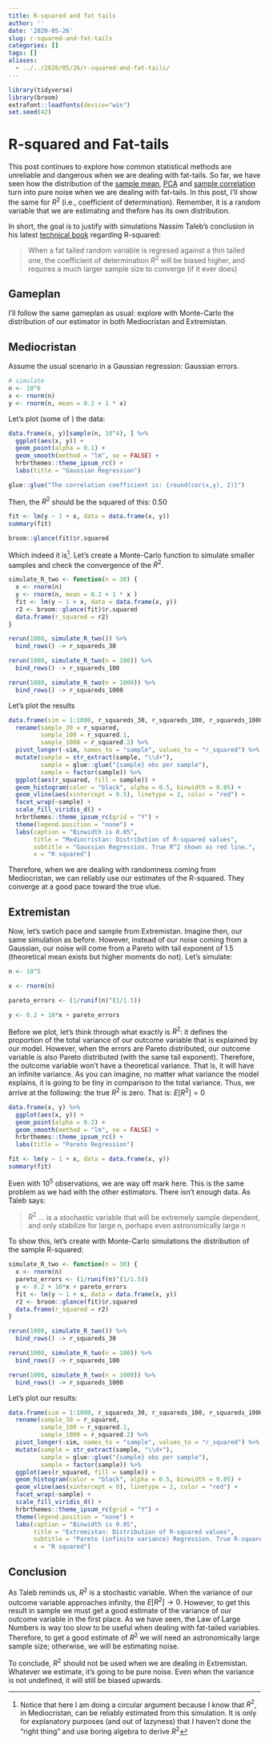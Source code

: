 ```yaml
---
title: R-squared and fat tails
author: ''
date: '2020-05-26'
slug: r-squared-and-fat-tails
categories: []
tags: []
aliases: 
  - ../../2020/05/26/r-squared-and-fat-tails/
---
```



```r
library(tidyverse)
library(broom)
extrafont::loadfonts(device="win") 
set.seed(42)
```

# R-squared and Fat-tails

This post continues to explore how common statistical methods are unreliable and dangerous when we are dealing with fat-tails. So far, we have seen how the distribution of the [sample mean](2020-04-17-fat-vs-thin-does-lln-work.html), [PCA](2020-04-27-spurious-pca-under-thick-tails.html) and [sample correlation](2020-05-22-correlation-is-not-correlation.html) turn into pure noise when we are dealing with fat-tails. In this post, I'll show the same for $R^2$ (i.e., coefficient of determination). Remember, it is a random variable that we are estimating and thefore has its own distribution. 

In short, the goal is to justify with simulations Nassim Taleb's conclusion in his latest [technical book](https://www.researchers.one/media/documents/260-m-Technical%20Incerto%20Vol%201.pdf) regarding R-squared:

> When a fat tailed random variable is regresed against a thin tailed one, the coefficient of determination $R^2$ will be biased higher, and requires a much larger sample size to converge (if it ever does)

## Gameplan

I'll follow the same gameplan as usual: explore with Monte-Carlo the distribution of our estimator in both Mediocristan and Extremistan. 

## Mediocristan

Assume the usual scenario in a Gaussian regression: Gaussian errors. 

```r
# simulate
n <- 10^6
x <- rnorm(n)
y <- rnorm(n, mean = 0.2 + 1 * x)
```

Let's plot (some of ) the data:

```r
data.frame(x, y)[sample(n, 10^4), ] %>% 
  ggplot(aes(x, y)) +
  geom_point(alpha = 0.1) +
  geom_smooth(method = "lm", se = FALSE) +
  hrbrthemes::theme_ipsum_rc() +
  labs(title = "Gaussian Regression")
```

```r
glue::glue("The correlation coefficient is: {round(cor(x,y), 2)}")
```

Then, the $R^2$ should be the squared of this: $0.50$ 

```r
fit <- lm(y ~ 1 + x, data = data.frame(x, y))
summary(fit)
```

```r
broom::glance(fit)$r.squared
```

Which indeed it is^[Notice that here I am doing a circular argument because I know that $R^2$, in Mediocristan, can be reliably estimated from this simulation. It is only for explanatory purposes (and out of lazyness) that I haven't done the "right thing" and use boring algebra to derive $R^2$]. Let's create a Monte-Carlo function to simulate smaller samples and check the convergence of the $R^2$.

```r
simulate_R_two <- function(n = 30) {
  x <- rnorm(n)
  y <- rnorm(n, mean = 0.2 + 1 * x )
  fit <- lm(y ~ 1 + x, data = data.frame(x, y))
  r2 <- broom::glance(fit)$r.squared
  data.frame(r_squared = r2)
}

rerun(1000, simulate_R_two()) %>% 
  bind_rows() -> r_squareds_30

rerun(1000, simulate_R_two(n = 100)) %>% 
  bind_rows() -> r_squareds_100

rerun(1000, simulate_R_two(n = 1000)) %>% 
  bind_rows() -> r_squareds_1000
```

Let's plot the results

```r
data.frame(sim = 1:1000, r_squareds_30, r_squareds_100, r_squareds_1000) %>% 
  rename(sample_30 = r_squared,
         sample_100 = r_squared.1,
         sample_1000 = r_squared.2) %>% 
  pivot_longer(-sim, names_to = "sample", values_to = "r_squared") %>% 
  mutate(sample = str_extract(sample, "\\d+"),
         sample = glue::glue("{sample} obs per sample"),
         sample = factor(sample)) %>% 
  ggplot(aes(r_squared, fill = sample)) +
  geom_histogram(color = "black", alpha = 0.5, binwidth = 0.05) +
  geom_vline(aes(xintercept = 0.5), linetype = 2, color = "red") +
  facet_wrap(~sample) +
  scale_fill_viridis_d() +
  hrbrthemes::theme_ipsum_rc(grid = "Y") +
  theme(legend.position = "none") +
  labs(caption = "Binwidth is 0.05",
       title = "Mediocristan: Distribution of R-squared values",
       subtitle = "Gaussian Regression. True R^2 shown as red line.",
       x = "R squared")
```

Therefore, when we are dealing with randomness coming from Mediocristan, we can reliably use our estimates of the R-squared. They converge at a good pace toward the true vlue. 

## Extremistan

Now, let's swtich pace and sample from Extremistan. Imagine then, our same simulation as before. However, instead of our noise coming from a Gaussian, our noise will come from a Pareto with tail exponent of $1.5$ (theoretical mean exists but higher moments do not). Let's simulate:

```r
n <- 10^5

x <- rnorm(n)

pareto_errors <- (1/runif(n)^(1/1.5))

y <- 0.2 + 10*x + pareto_errors
```

Before we plot, let's think through what exactly is $R^2$: it defines the proportion of the total variance of our outcome variable that is explained by our model. However, when the errors are Pareto distributed, our outcome variable is also Pareto distributed (with the same tail exponent). Therefore, the outcome variable won't have a theoretical variance. That is, it will have an infinite variance. As you can imagine, no matter what variance the model explains, it is going to be tiny in comparison to the total variance. Thus, we arrive at the following: the true $R^2$ is zero. That is: $E[R^2] = 0$

```r
data.frame(x, y) %>% 
  ggplot(aes(x, y)) +
  geom_point(alpha = 0.2) +
  geom_smooth(method = "lm", se = FALSE) +
  hrbrthemes::theme_ipsum_rc() +
  labs(title = "Pareto Regression")
```

```r
fit <- lm(y ~ 1 + x, data = data.frame(x, y))
summary(fit)
```

Even with $10^5$ observations, we are way off mark here. This is the same problem as we had with the other estimators. There isn't enough data. As Taleb says:

> $R^2$ ... is a stochastic variable that will be extremely sample dependent, and only stabilize for large n, perhaps even astronomically large n

To show this, let's create with Monte-Carlo simulations the distribution of the sample R-squared:

```r
simulate_R_two <- function(n = 30) {
  x <- rnorm(n)
  pareto_errors <- (1/runif(n)^(1/1.5))
  y <- 0.2 + 10*x + pareto_errors
  fit <- lm(y ~ 1 + x, data = data.frame(x, y))
  r2 <- broom::glance(fit)$r.squared
  data.frame(r_squared = r2)
}

rerun(1000, simulate_R_two()) %>% 
  bind_rows() -> r_squareds_30

rerun(1000, simulate_R_two(n = 100)) %>% 
  bind_rows() -> r_squareds_100

rerun(1000, simulate_R_two(n = 1000)) %>% 
  bind_rows() -> r_squareds_1000
```

Let's plot our results:

```r
data.frame(sim = 1:1000, r_squareds_30, r_squareds_100, r_squareds_1000) %>% 
  rename(sample_30 = r_squared,
         sample_100 = r_squared.1,
         sample_1000 = r_squared.2) %>% 
  pivot_longer(-sim, names_to = "sample", values_to = "r_squared") %>% 
  mutate(sample = str_extract(sample, "\\d+"),
         sample = glue::glue("{sample} obs per sample"),
         sample = factor(sample)) %>% 
  ggplot(aes(r_squared, fill = sample)) +
  geom_histogram(color = "black", alpha = 0.5, binwidth = 0.05) +
  geom_vline(aes(xintercept = 0), linetype = 2, color = "red") +
  facet_wrap(~sample) +
  scale_fill_viridis_d() +
  hrbrthemes::theme_ipsum_rc(grid = "Y") +
  theme(legend.position = "none") +
  labs(caption = "Binwidth is 0.05",
       title = "Extremistan: Distribution of R-squared values",
       subtitle = "Pareto (infinite variance) Regression. True R-squared is zero",
       x = "R squared")
```

## Conclusion

As Taleb reminds us, $R^2$ is a stochastic variable. When the variance of our outcome variable approaches infinity, the $E[R^2] \to 0$. However, to get this result in sample we must get a good estimate of the variance of our outcome variable in the first place. As we have seen, the Law of Large Numbers is way too slow to be useful when dealing with fat-tailed variables. Therefore, to get a good estimate of $R^2$ we will need an astronomically large sample size; otherwise, we will be estimating noise. 

To conclude, $R^2$ should not be used when we are dealing in Extremistan. Whatever we estimate, it's going to be pure noise. Even when the variance is not undefined, it will still be biased upwards.


